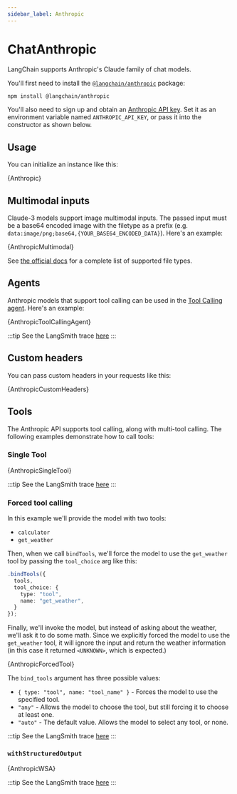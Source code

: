 ```yaml
---
sidebar_label: Anthropic
---
```


# ChatAnthropic

LangChain supports Anthropic's Claude family of chat models.

You'll first need to install the [`@langchain/anthropic`](https://www.npmjs.com/package/@langchain/anthropic) package:


<IntegrationInstallTooltip></IntegrationInstallTooltip>

```bash npm2yarn
npm install @langchain/anthropic
```

You'll also need to sign up and obtain an [Anthropic API key](https://www.anthropic.com/).
Set it as an environment variable named `ANTHROPIC_API_KEY`, or pass it into the constructor as shown below.

## Usage


<UnifiedModelParamsTooltip></UnifiedModelParamsTooltip>

You can initialize an instance like this:


<CodeBlock language="typescript">{Anthropic}</CodeBlock>

## Multimodal inputs

Claude-3 models support image multimodal inputs. The passed input must be a base64 encoded image with the
filetype as a prefix (e.g. `data:image/png;base64,{YOUR_BASE64_ENCODED_DATA}`).
Here's an example:


<CodeBlock language="typescript">{AnthropicMultimodal}</CodeBlock>

See [the official docs](https://docs.anthropic.com/claude/docs/vision#what-image-file-types-does-claude-support)
for a complete list of supported file types.

## Agents

Anthropic models that support tool calling can be used in the [Tool Calling agent](/docs/modules/agents/agent_types/tool_calling/). Here's an example:


<CodeBlock language="typescript">{AnthropicToolCallingAgent}</CodeBlock>

:::tip
See the LangSmith trace [here](https://smith.langchain.com/public/e93ff7f6-03f7-4eb1-96c8-09a17dee1462/r)
:::

## Custom headers

You can pass custom headers in your requests like this:


<CodeBlock language="typescript">{AnthropicCustomHeaders}</CodeBlock>

## Tools

The Anthropic API supports tool calling, along with multi-tool calling. The following examples demonstrate how to call tools:

### Single Tool


<CodeBlock language="typescript">{AnthropicSingleTool}</CodeBlock>

:::tip
See the LangSmith trace [here](https://smith.langchain.com/public/90c03ed0-154b-4a50-afbf-83dcbf302647/r)
:::

### Forced tool calling


In this example we'll provide the model with two tools:

- `calculator`
- `get_weather`

Then, when we call `bindTools`, we'll force the model to use the `get_weather` tool by passing the `tool_choice` arg like this:

```typescript
.bindTools({
  tools,
  tool_choice: {
    type: "tool",
    name: "get_weather",
  }
});
```

Finally, we'll invoke the model, but instead of asking about the weather, we'll ask it to do some math.
Since we explicitly forced the model to use the `get_weather` tool, it will ignore the input and return the weather information (in this case it returned `<UNKNOWN>`, which is expected.)

<CodeBlock language="typescript">{AnthropicForcedTool}</CodeBlock>

The `bind_tools` argument has three possible values:

- `{ type: "tool", name: "tool_name" }` - Forces the model to use the specified tool.
- `"any"` - Allows the model to choose the tool, but still forcing it to choose at least one.
- `"auto"` - The default value. Allows the model to select any tool, or none.

:::tip
See the LangSmith trace [here](https://smith.langchain.com/public/c5cc8fe7-5e76-4607-8c43-1e0b30e4f5ca/r)
:::

### `withStructuredOutput`


<CodeBlock language="typescript">{AnthropicWSA}</CodeBlock>

:::tip
See the LangSmith trace [here](https://smith.langchain.com/public/efbd11c5-886e-4e07-be1a-951690fa8a27/r)
:::
